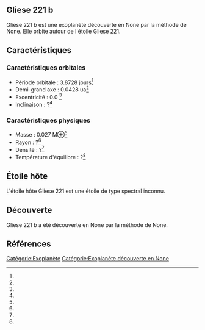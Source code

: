 == Gliese 221 b ==

{{Infobox Exoplanète
| nom = Gliese 221 b
| image = 
| légende = 
| étoile = Gliese 221
| constellation = 
| ascension_droite = 
| déclinaison = 
| distance = ?
| type_spectral = ?
| masse = 0.027 M⊕<ref></ref>
| rayon = ?<ref></ref>
| densité = ?<ref></ref>
| gravité = ?<ref></ref>
| température = ?<ref></ref>
| période = 3.8728 j<ref></ref>
| demi_grand_axe = 0.0428 ua<ref></ref>
| excentricité = 0.0 <ref></ref>
| inclinaison = ?<ref></ref>
| méthode_découverte = ?
| date_découverte = ?
| statut = Confirmée
}}

Gliese 221 b est une exoplanète découverte en None par la méthode de None. Elle orbite autour de l'étoile Gliese 221.

== Caractéristiques ==

=== Caractéristiques orbitales ===
* Période orbitale : 3.8728 jours<ref></ref>
* Demi-grand axe : 0.0428 ua<ref></ref>
* Excentricité : 0.0 <ref></ref>
* Inclinaison : ?<ref></ref>

=== Caractéristiques physiques ===
* Masse : 0.027 M⊕<ref></ref>
* Rayon : ?<ref></ref>
* Densité : ?<ref></ref>
* Température d'équilibre : ?<ref></ref>

== Étoile hôte ==

{{Infobox Étoile
| nom = Gliese 221
| image = 
| légende = 
| constellation = 
| ascension_droite = 
| déclinaison = 
| distance = ?
| type_spectral = ?
| magnitude_absolue = 
| magnitude_apparente = 
| masse = ?<ref></ref>
| rayon = ?<ref></ref>
| température = ?<ref></ref>
| métallicité = ?<ref></ref>
| âge = ?<ref></ref>
}}

L'étoile hôte Gliese 221 est une étoile de type spectral inconnu.

== Découverte ==

Gliese 221 b a été découverte en None par la méthode de None.

== Références ==
<references />

[[Catégorie:Exoplanète]]
[[Catégorie:Exoplanète découverte en None]]

